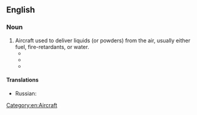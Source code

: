 {{also|airtanker}}
==English==

===Noun===
{{en-noun}}
# Aircraft used to deliver liquids (or powders) from the air, usually either fuel, fire-retardants, or water.
#* {{quote-text|year=1945|author=Sydney E. Veale|title=To-morrow's Airliners, Airways and Airports|page=254|passage=In this, the airliner made contact with an '''air tanker''' and "topped up" its incompletely filled tanks with fuel enough for the contemplated journey.}}
#* {{quote-text|year=1989|author=Julian Jay Savarin|title=Trophy|page=157|passage=Sometime later, they made a rendezvous with a Victor '''air tanker''' for a top-up of fuel and then resumed patrol while the tanker headed back.}}
#* {{quote-text|year=2002|author=Robert W. Klinoff|title=Introduction to Fire Protection|page=188|passage=If the only '''air tanker''' available is 300 miles away, it can still be over your fire in a fairly short period of time.}}

====Translations====
{{trans-top|aircraft used to deliver liquids (or powders) from the air}}
* Russian: {{t|ru|самолёт-запра́вщик|m}}
{{trans-mid}}
{{trans-bottom}}

[[Category:en:Aircraft]]